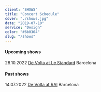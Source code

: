 ```yaml
---
client: "SHOWS"
title: "Concert Schedule"
cover: "./shows.jpg"
date: "2019-07-10"
service: "Design"
color: "#6b0304"
slug: "/shows"
---
```


#### Upcoming shows

28.10.2022 [De Volta at Le Standard](https://www.songkick.com/concerts/40647439-de-volta-at-le-standard) Barcelona

#### Past shows

14.07.2022 [De Volta at RAI](https://www.songkick.com/concerts/40482062-de-volta-at-rai) Barcelona
